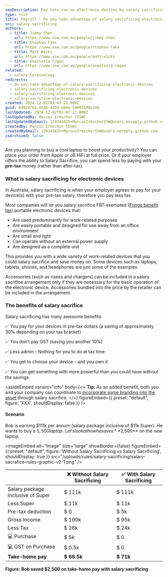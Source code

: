 ```yaml
---
seoDescription: Pay less tax on electronic devices by salary sacrificing with your pre-tax money and save approximately 30% depending on your tax bracket.
type: rule
title: Payroll - Do you take advantage of salary sacrificing electronic devices? (Aussie only)
uri: salary-sacrificing
authors:
  - title: Jimmy Chen
    url: https://www.ssw.com.au/people/jimmy-chen
  - title: Stephan Fako
    url: https://www.ssw.com.au/people/stephan-fako
  - title: Matt Wicks
    url: https://www.ssw.com.au/people/matt-wicks
  - title: Anastasia Cogan
    url: https://www.ssw.com.au/people/anastasia-cogan
related:
  - salary-terminology
redirects:
  - do-you-take-advantage-of-salary-sacrificing-electronic-devices
  - salary-sacrificing-electronic-devices
  - salary-sacrificing-eletronic-devices
  - salary-sacrifice-electronic-devices
created: 2024-12-02T03:07:21.000Z
guid: 08919f62-423b-4734-b99e-54903108e240
lastUpdated: 2024-12-02T03:07:21.000Z
lastUpdatedBy: Marcus Irmscher [SSW]
lastUpdatedByEmail: 129343825+MarcusIrmscherSSW@users.noreply.github.com
createdBy: Marcus Irmscher [SSW]
createdByEmail: 129343825+MarcusIrmscherSSW@users.noreply.github.com
isArchived: false
---
```


Are you planning to buy a cool laptop to boost your productivity? You can place your order from Apple or JB HiFi at full price. Or if your employer offers the ability to Salary Sacrifice, you can spend less by paying with your **pre-tax** money (rather than after-tax).

<youtubeEmbed url="https://youtu.be/ORTMJoyX_fg" description="Video: Pay Less Tax with Salary Sacrificing! | Electronic Devices (4 min)" />

### What is salary sacrificing for electronic devices

In Australia, salary sacrificing is when your employer agrees to pay for your device(s) with your pre-tax salary, therefore you pay less tax.

Most companies will let you salary sacrifice FBT-exempted ([Fringe benefit tax](https://www.forgov.qld.gov.au/finance-and-procurement/finance-travel-and-assets/taxation-and-financial-management/manage-taxation/fringe-benefits-tax-fbt)) portable electronic devices that:

* Are used predominantly for work-related purposes
* Are easily portable and designed for use away from an office environment
* Are small and light
* Can operate without an external power supply
* Are designed as a complete unit

This provides you with a wide variety of work-related devices that you could salary sacrifice and save money on. Some devices such as laptops, tablets, phones, and headphones are just some of the examples.

Accessories (such as cases and chargers) can be included in a salary sacrifice arrangement only if they are necessary for the basic operation of the electronic device. Accessories bundled into the price by the retailer can be included in the arrangement.

### The benefits of salary sacrifice

Salary sacrificing has many awesome benefits:

✅ You pay for your devices in pre-tax dollars (a saving of approximately 30% depending on your tax bracket)

✅ You don’t pay GST (saving you another 10%)

✅ Less admin - Nothing for you to do at tax time

✅ You get to choose your device - and you own it

✅ You can get something with more powerful than you could have without the savings

<asideEmbed
  variant="info"
  body={<>
    **Tip:** As an added benefit, both you and your company can coordinate to [incorporate some branding into the asset](/brand-your-assets) through salary sacrifice.
  </>}
  figureEmbed={{
    preset: "default",
    figure: 'XXX',
    shouldDisplay: false
  }}
/>

#### Scenario

Bob is earning $111k per annum (salary package inclusive of $11k Super). He wants to buy a $5,500 laptop.\
Let's look at how he saves **$2,500** on the new laptop.


<imageEmbed
  alt="Image"
  size="large"
  showBorder={false}
  figureEmbed={{
    preset: "default",
    figure: 'Without Salary Sacrificing vs Salary Sacrificing',
    shouldDisplay: true
  }}
  src="/uploads/rules/salary-sacrificing/salary-sacrafice-rules-graphic-v2-1.png"
/>

|                                   | ❌ Without Salary Sacrificing | ✅ With Salary Sacrificing |
| --------------------------------- | ----------------------------- | -------------------------- |
| Salary package inclusive of Super | $ 111k                        | $ 111k                     |
| Less Super                        | $ 11k                         | $ 11k                      |
| Pre-tax deduction                 | $ 0                           | $ 5k                       |
| Gross Income                      | $ 100k                        | $ 95k                      |
| Less Tax                          | $ 26k                         | $ 24k                      |
| 💻 Purchase                       | $ 5k                          | $ 0                        |
| 💻 GST on Purchase                | $ 0.5k                        | $ 0                        |
| **Take-home pay**                 | **$ 68.5k**                   | **$ 71k**                  |

**Figure: Bob saved $2,500 on take-home pay with salary sacrificing**

